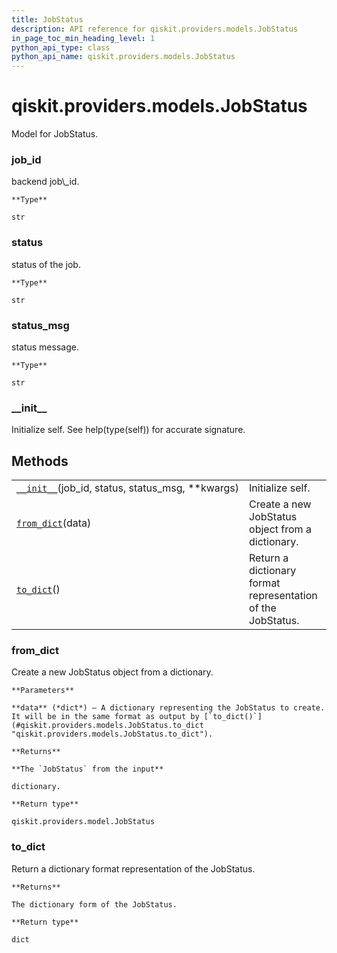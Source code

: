 ```yaml
---
title: JobStatus
description: API reference for qiskit.providers.models.JobStatus
in_page_toc_min_heading_level: 1
python_api_type: class
python_api_name: qiskit.providers.models.JobStatus
---
```


# qiskit.providers.models.JobStatus

<Class id="qiskit.providers.models.JobStatus" isDedicatedPage={true} github="https://github.com/qiskit/qiskit/tree/stable/0.18/qiskit/providers/models/jobstatus.py" signature="JobStatus(job_id, status, status_msg, **kwargs)" modifiers="class">
  Model for JobStatus.

  ### job\_id

  <Attribute id="qiskit.providers.models.JobStatus.job_id">
    backend job\_id.

    **Type**

    str
  </Attribute>

  ### status

  <Attribute id="qiskit.providers.models.JobStatus.status">
    status of the job.

    **Type**

    str
  </Attribute>

  ### status\_msg

  <Attribute id="qiskit.providers.models.JobStatus.status_msg">
    status message.

    **Type**

    str
  </Attribute>

  ### \_\_init\_\_

  <Function id="qiskit.providers.models.JobStatus.__init__" signature="__init__(job_id, status, status_msg, **kwargs)">
    Initialize self. See help(type(self)) for accurate signature.
  </Function>

  ## Methods

  |                                                                                                                                                  |                                                             |
  | ------------------------------------------------------------------------------------------------------------------------------------------------ | ----------------------------------------------------------- |
  | [`__init__`](#qiskit.providers.models.JobStatus.__init__ "qiskit.providers.models.JobStatus.__init__")(job\_id, status, status\_msg, \*\*kwargs) | Initialize self.                                            |
  | [`from_dict`](#qiskit.providers.models.JobStatus.from_dict "qiskit.providers.models.JobStatus.from_dict")(data)                                  | Create a new JobStatus object from a dictionary.            |
  | [`to_dict`](#qiskit.providers.models.JobStatus.to_dict "qiskit.providers.models.JobStatus.to_dict")()                                            | Return a dictionary format representation of the JobStatus. |

  ### from\_dict

  <Function id="qiskit.providers.models.JobStatus.from_dict" signature="from_dict(data)" modifiers="classmethod">
    Create a new JobStatus object from a dictionary.

    **Parameters**

    **data** (*dict*) – A dictionary representing the JobStatus to create. It will be in the same format as output by [`to_dict()`](#qiskit.providers.models.JobStatus.to_dict "qiskit.providers.models.JobStatus.to_dict").

    **Returns**

    **The `JobStatus` from the input**

    dictionary.

    **Return type**

    qiskit.providers.model.JobStatus
  </Function>

  ### to\_dict

  <Function id="qiskit.providers.models.JobStatus.to_dict" signature="to_dict()">
    Return a dictionary format representation of the JobStatus.

    **Returns**

    The dictionary form of the JobStatus.

    **Return type**

    dict
  </Function>
</Class>

